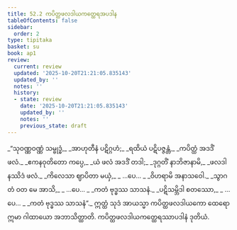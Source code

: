 ```yaml
---
title: 52.2 ကပိတ္ထဖလဒါယကတ္ထေရအပဒါန
tableOfContents: false
sidebar:
  order: 2
type: tipitaka
basket: su
book: ap1
review:
  current: review
  updated: '2025-10-20T21:21:05.835143'
  updated_by: ''
  notes: ''
  history:
  - state: review
    date: '2025-10-20T21:21:05.835143'
    updated_by: ''
    notes: ''
    previous_state: draft
---
```



<DynamicBreadcrumb />


<ReviewStatus review={frontmatter.review} showDetails={true} />

<HypothesisAnnotation frontmatter={frontmatter} />

<Division number="7" book="ap1" e="ch" v="20" p="429">

<Paragraph number="6699" type="verses" book="ap1">
_“သုဝဏ္ဏဝဏ္ဏံ သမ္ဗုဒ္ဓံ,_  
_အာဟုတီနံ ပဋိဂ္ဂဟံ;_  
_ရထိယံ ပဋိပဇ္ဇန္တံ,_  
_ကပိတ္ထံ အဒဒိံ ဖလံ._  

</Paragraph>

</Division>
<Division number="8" book="ap1" e="ch" v="20" p="429">

<Paragraph number="6700" type="verses" book="ap1">
_ဧကနဝုတိတော ကပ္ပေ,_  
_ယံ ဖလံ အဒဒိံ တဒါ;_  
_ဒုဂ္ဂတိံ နာဘိဇာနာမိ,_  
_ဖလဒါနဿိဒံ ဖလံ._  

</Paragraph>

</Division>
<Division number="9" book="ap1" e="ch" v="20" p="429">

<Paragraph number="6701" type="verses" book="ap1">
_ကိလေသာ ဈာပိတာ မယှံ,_  
_ …ပေ… _  
_ဝိဟရာမိ အနာသဝေါ._  

</Paragraph>

</Division>
<Division number="10" book="ap1" e="ch" v="20" p="429">

<Paragraph number="6702" type="verses" book="ap1">
_သွာဂတံ ဝတ မေ အာသိ,_  
_ …ပေ… _  
_ကတံ ဗုဒ္ဓဿ သာသနံ._  

</Paragraph>

</Division>
<Division number="11" book="ap1" e="ch" v="20" p="429">

<Paragraph number="6703" type="verses" book="ap1">
_ပဋိသမ္ဘိဒါ စတဿော,_  
_ …ပေ… _  
_ကတံ ဗုဒ္ဓဿ သာသနံ”._  

</Paragraph>

<Paragraph number="6704" book="ap1">
ဣတ္ထံ သုဒံ အာယသ္မာ ကပိတ္ထဖလဒါယကော ထေရော ဣမာ ဂါထာယော အဘာသိတ္ထာတိ.

</Paragraph>
</Division>

<Paragraph number="6705" type="center" book="ap1">
ကပိတ္ထဖလဒါယကတ္ထေရဿာပဒါနံ ဒုတိယံ.
</Paragraph>